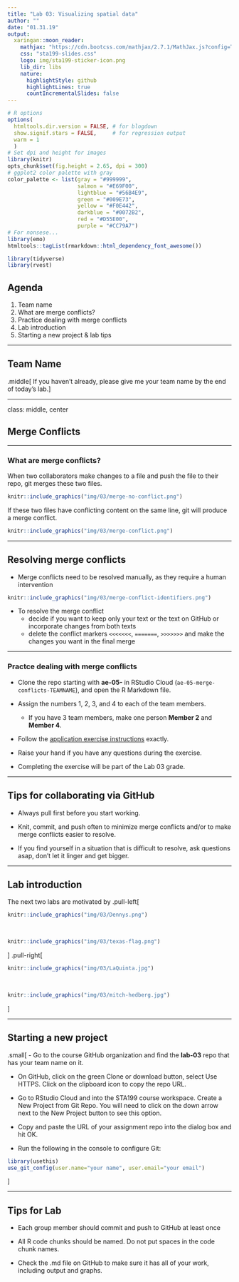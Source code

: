 ```yaml
---
title: "Lab 03: Visualizing spatial data"
author: ""
date: "01.31.19"
output:
  xaringan::moon_reader:
    mathjax: "https://cdn.bootcss.com/mathjax/2.7.1/MathJax.js?config=TeX-MML-AM_HTMLorMML"
    css: "sta199-slides.css"
    logo: img/sta199-sticker-icon.png
    lib_dir: libs
    nature:
      highlightStyle: github
      highlightLines: true
      countIncrementalSlides: false
---
```


```r
# R options
options(
  htmltools.dir.version = FALSE, # for blogdown
  show.signif.stars = FALSE,     # for regression output
  warm = 1
  )
# Set dpi and height for images
library(knitr)
opts_chunk$set(fig.height = 2.65, dpi = 300) 
# ggplot2 color palette with gray
color_palette <- list(gray = "#999999", 
                      salmon = "#E69F00", 
                      lightblue = "#56B4E9", 
                      green = "#009E73", 
                      yellow = "#F0E442", 
                      darkblue = "#0072B2", 
                      red = "#D55E00", 
                      purple = "#CC79A7")
# For nonsese...
library(emo)
htmltools::tagList(rmarkdown::html_dependency_font_awesome())
```

```r
library(tidyverse)
library(rvest)
```

## Agenda

1. Team name
2. What are merge conflicts?
3. Practice dealing with merge conflicts
4. Lab introduction
5. Starting a new project & lab tips

---

## Team Name

.middle[
If you haven't already, please give me your team name by the end of today's lab.
]

---

class: middle, center

## Merge Conflicts
 
---

### What are merge conflicts?

When two collaborators make changes to a file and push the file to their repo, 
git merges these two files.

```r
knitr::include_graphics("img/03/merge-no-conflict.png")
```

If these two files have conflicting content on the same line, git will produce a <font class="vocab">merge conflict</font>.

```r
knitr::include_graphics("img/03/merge-conflict.png")
```

---

## Resolving merge conflicts

- Merge conflicts need to be resolved manually, as they require a human intervention

```r
knitr::include_graphics("img/03/merge-conflict-identifiers.png")
```

- To resolve the merge conflict
  - decide if you want to keep only your text or the text on GitHub or 
  incorporate changes from both texts
  - delete the conflict markers `<<<<<<<`, `=======`, `>>>>>>>` and make the 
  changes you want in the final merge

---

### Practce dealing with merge conflicts

- Clone the repo starting with **ae-05-** in RStudio Cloud (`ae-05-merge-conflicts-TEAMNAME`), 
and open the R Markdown file.

- Assign the numbers 1, 2, 3, and 4 to each of the team members.
    - If you have 3 team members, make one person **Member 2** and **Member 4**.

- Follow the [application exercise instructions](https://www2.stat.duke.edu/courses/Spring19/sta199.001/appex/02c-merge-conflicts.html) exactly.

- Raise your hand if you have any questions during the exercise. 

- Completing the exercise will be part of the Lab 03 grade.

---

## Tips for collaborating via GitHub

- Always pull first before you start working.

- Knit, commit, and push often to minimize merge conflicts and/or to make merge conflicts easier to resolve.

- If you find yourself in a situation that is difficult to resolve, ask questions asap, don't let it linger and get bigger.

---

## Lab introduction

The next two labs are motivated by
.pull-left[
```r
knitr::include_graphics("img/03/Dennys.png")
```
<br>

```r
knitr::include_graphics("img/03/texas-flag.png")
```
]
.pull-right[
```r
knitr::include_graphics("img/03/LaQuinta.jpg")
```
<br> 

```r
knitr::include_graphics("img/03/mitch-hedberg.jpg")
```    
]

---

## Starting a new project

.small[
- Go to the course GitHub organization and find the **lab-03** repo that has your team name on it.

- On GitHub, click on the green Clone or download button, select Use HTTPS. Click on the clipboard icon to copy the repo URL.

- Go to RStudio Cloud and into the STA199 course workspace. Create a New Project from Git Repo. You will need to click on the down arrow next to the New Project button to see this option.

- Copy and paste the URL of your assignment repo into the dialog box and hit OK.

- Run the following in the console to configure Git: 

```r
library(usethis)
use_git_config(user.name="your name", user.email="your email")
```
]

---

## Tips for Lab

- Each group member should commit and push to GitHub at least once

- All R code chunks should be named. Do not put spaces in the code chunk names.

- Check the .md file on GitHub to make sure it has all of your work, including output and graphs. 
